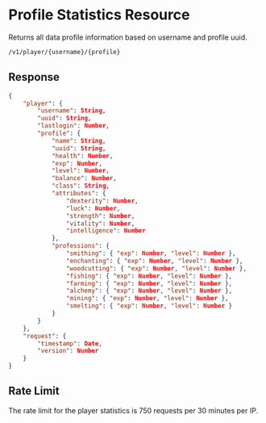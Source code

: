 # Profile Statistics Resource

Returns all data profile information based on username and profile uuid.

```sh
/v1/player/{username}/{profile}
```

## Response

```json
{
    "player": {
        "username": String,
        "uuid": String,
        "lastlogin": Number,
        "profile": {
            "name": String,
            "uuid": String,
            "health": Number,
            "exp": Number,
            "level": Number,
            "balance": Number,
            "class": String,
            "attributes": {
                "dexterity": Number,
                "luck": Number,
                "strength": Number,
                "vitality": Number,
                "intelligence": Number
            },
            "professions": {
                "smithing": { "exp": Number, "level": Number },
                "enchanting": { "exp": Number, "level": Number },
                "woodcutting": { "exp": Number, "level": Number },
                "fishing": { "exp": Number, "level": Number },
                "farming": { "exp": Number, "level": Number },
                "alchemy": { "exp": Number, "level": Number },
                "mining": { "exp": Number, "level": Number },
                "smelting": { "exp": Number, "level": Number }
            }
        }
    },
    "request": {
        "timestamp": Date,
        "version": Number
    }
}
```

## Rate Limit

The rate limit for the player statistics is 750 requests per 30 minutes per IP.
